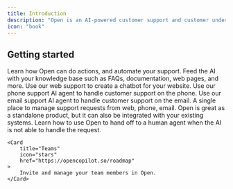 ```yaml
---
title: Introduction
description: "Open is an AI-powered customer support and customer understanding platform. It can run your entire customer support on autopilot and save up to $100K a year. Open can also help you understand your customers better and suggest the next 10 features to implement, just by analyzing your customer data."
icon: "book"
---
```



## Getting started

<CardGroup cols={2}>
    <Card
        title="Taking action with Open"
        icon="bolt"
        href="taking-actions"
    >
       Learn how Open can do actions, and automate your support.
    </Card>
    <Card
        title="Knowledge base"
        icon="book"
        href="/kbase"
    >
        Feed the AI with your knowledge base such as FAQs, documentation, web pages, and more.
    </Card>
    <Card
        title="Web support"
        icon="sun"
        href="/widget/embed"
    >
        Use our web support to create a chatbot for your website.
    </Card>
    <Card
        title="Phone support"
        icon="phone"
        href="phone/new"
    >
        Use our phone support AI agent to handle customer support on the phone.
    </Card>
    <Card
        title="Email support"
        icon="envelope"
        href="email/new"
    >
        Use our email support AI agent to handle customer support on the email.
    </Card>
    <Card
        title="Inbox"
        icon="inbox"
        href="inbox/intro"
    >
       A single place to manage support requests from web, phone, email. 
    </Card>
    <Card
        title="Integrations"
        icon="stars"
        href="https://opencopilot.so/roadmap"
    >
        Open is great as a standalone product, but it can also be integrated with your existing systems.
    </Card>
        <Card
        title="Human handoff"
        icon="stars"
        href="resources/human-handoff"
    >
        Learn how to use Open to hand off to a human agent when the AI is not able to handle the request.
    </Card>
    
    <Card
        title="Teams"
        icon="stars"
        href="https://opencopilot.so/roadmap"
    >
        Invite and manage your team members in Open.
    </Card>

</CardGroup>

